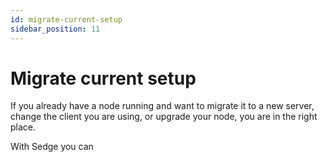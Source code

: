 ```yaml
---
id: migrate-current-setup
sidebar_position: 11
---
```


# Migrate current setup

If you already have a node running and want to migrate it to a new server, change the client you are using, or upgrade
your node, you are in the right place.

With Sedge you can 